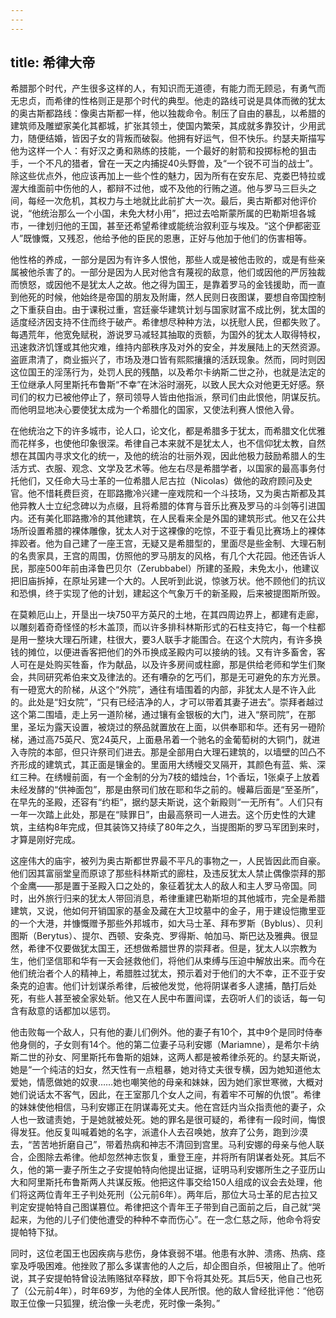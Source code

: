 ```yaml
---
---
---
```

title: 希律大帝
---




希腊那个时代，产生很多这样的人，有知识而无道德，有能力而无顾忌，有勇气而无忠贞，而希律的性格则正是那个时代的典型。他走的路线可说是具体而微的犹太的奥古斯都路线：像奥古斯都一样，他以独裁命令。制压了自由的暴乱，以希腊的建筑师及雕塑家美化其都城，扩张其领土，使国内繁荣，其成就多靠狡计，少用武力，随便结婚，皆因子女的背叛而破裂。他拥有好运气，但不快乐。约瑟夫斯描写他为这样一个人：有好汉之勇和熟练的技能，一个最好的射箭和投掷标枪的狙击手，一个不凡的猎者，曾在一天之内捕捉40头野兽，及“一个锐不可当的战士”。除这些优点外，他应该再加上一些个性的魅力，因为所有在安东尼、克娄巴特拉或渥大维面前中伤他的人，都辩不过他，或不及他的行贿之道。他与罗马三巨头之间，每经一次危机，其权力与土地就比此前扩大一次。最后，奥古斯都对他评价说，“他统治那么一个小国，未免大材小用”，把过去哈斯蒙所属的巴勒斯坦各城市，一律划归他的王国，甚至还希望希律或能统治叙利亚与埃及。“这个伊都密亚人”既慷慨，又残忍，他给予他的臣民的恩惠，正好与他加于他们的伤害相等。

他性格的养成，一部分是因为有许多人恨他，那些人或是被他击败的，或是有些亲属被他杀害了的。一部分是因为人民对他含有蔑视的敌意，他们或因他的严厉独裁而愤怒，或因他不是犹太人之故。他之得为国王，是靠着罗马的金钱援助，而一直到他死的时候，他始终是帝国的朋友及附庸，然人民则日夜图谋，要想自帝国控制之下重获自由。由于课税过重，宫廷豪华建筑计划与国家财富不成比例，犹太国的适度经济因支持不住而终于破产。希律想尽种种方法，以抚慰人民，但都失败了。每遇荒年，他宽免赋税，游说罗马减轻其抽取的贡额，为国外的犹太人取得特权，迅速救济饥馑或其他灾难，维持内部秩序及对外的安全，并发展陆上的天然资源。盗匪肃清了，商业振兴了，市场及港口皆有熙熙攘攘的活跃现象。然而，同时则因这位国王的淫荡行为，处罚人民的残酷，以及希尔卡纳斯二世之孙，也就是法定的王位继承人阿里斯托布鲁斯“不幸”在沐浴时溺死，以致人民大众对他更无好感。祭司们的权力已被他停止了，祭司领导人皆由他指派，祭司们由此恨他，阴谋反抗。而他明显地决心要使犹太成为一个希腊化的国家，又使法利赛人恨他入骨。

在他统治之下的许多城市，论人口，论文化，都是希腊多于犹太，而希腊文化优雅而花样多，也使他印象很深。希律自己本来就不是犹太人，也不信仰犹太教，自然想在其国内寻求文化的统一，及他的统治的壮丽外观，因此他极力鼓励希腊人的生活方式、衣服、观念、文学及艺术等。他左右尽是希腊学者，以国家的最高事务付托他们，又任命大马士革的一位希腊人尼古拉（Nicolas）做他的政府顾问及史官。他不惜耗费巨资，在耶路撒冷兴建一座戏院和一个斗技场，又为奥古斯都及其他异教人士立纪念碑以为点缀，且将希腊的体育与音乐比赛及罗马的斗剑等引进国内。还有美化耶路撒冷的其他建筑，在人民看来全是外国的建筑形式。他又在公共场所设置希腊的裸体雕像，犹太人对于这裸像的吃惊，不亚于看见比赛场上的裸体摔跤者。他为自己建了一座王宫，无疑又是希腊型的，里面尽是些金制、大理石制的名贵家具，王宫的周围，仿照他的罗马朋友的风格，有几个大花园。他还告诉人民，那座500年前由泽鲁巴贝尔（Zerubbabel）所建的圣殿，未免太小，他建议把旧庙拆掉，在原址另建一个大的。人民听到此说，惊骇万状。他不顾他们的抗议和恐惧，终于实现了他的计划，建起这个气象万千的新圣殿，后来被提图斯所毁。

在莫赖厄山上，开垦出一块750平方英尺的土地，在其四周边界上，都建有走廊，以雕刻着奇奇怪怪的杉木盖顶，而以许多排科林斯形式的石柱支持它，每一个柱都是用一整块大理石所建，柱很大，要3人联手才能围合。在这个大院内，有许多换钱的摊位，以便进香客把他们的外币换成圣殿内可以接纳的钱。又有许多畜舍，客人可在是处购买牲畜，作为献品，以及许多房间或柱廊，那是供给老师和学生们聚会，共同研究希伯来文及律法的。还有嘈杂的乞丐们，那是无可避免的东方光景。有一磴宽大的阶梯，从这个“外院”，通往有墙围着的内部，非犹太人是不许入此的。此处是“妇女院”，“只有已经洁净的人，才可以带着其妻子进去”。崇拜者越过这个第二围墙，走上另一道阶梯，通过镶有金银板的大门，进入“祭司院”，在那里，圣坛为露天设置，被烧过的祭品就置放在上面，以供奉耶和华。还有另一磴阶梯，通过高75英尺、宽24英尺，上面悬吊着一个驰名的金葡萄树的大铜门，就进入寺院的本部，但只许祭司们进去。那是全部用白大理石建筑的，以墙壁的凹凸不齐形成的建筑式，其正面是镶金的。里面用大绣幔交叉隔开，其颜色有蓝、紫、深红三种。在绣幔前面，有一个金制的分为7枝的蜡烛台，1个香坛，1张桌子上放着未经发酵的“供神面包”，那是由祭司们放在耶和华之前的。幔幕后面是“至圣所”，在早先的圣殿，还容有“约柜”，据约瑟夫斯说，这个新殿则“一无所有”。人们只有一年一次踏上此处，那是在“赎罪日”，由最高祭司一人进去。这个历史性的大建筑，主结构8年完成，但其装饰又持续了80年之久，当提图斯的罗马军团到来时，才算是刚好完成。

这座伟大的庙宇，被列为奥古斯都世界最不平凡的事物之一，人民皆因此而自豪。他们因其富丽堂皇而原谅了那些科林斯式的廊柱，及违反犹太人禁止偶像崇拜的那个金鹰——那是置于圣殿入口之处的，象征着犹太人的敌人和主人罗马帝国。同时，出外旅行归来的犹太人带回消息，希律重建巴勒斯坦的其他城市，完全是希腊建筑，又说，他如何开销国家的基金及藏在大卫坟墓中的金子，用于建设恺撒里亚的一个大港，并慷慨赠予那些外邦城市，如大马士革、拜布罗斯（Byblus）、贝利图斯（Berytus）、提尔、西顿、安条克、罗得斯、帕加马、斯巴达及雅典。很显然，希律不仅要做犹太国王，还想做希腊世界的崇拜者。但是，犹太人以宗教为生，他们坚信耶和华有一天会拯救他们，将他们从束缚与压迫中解放出来。而今在他们统治者个人的精神上，希腊胜过犹太，预示着对于他们的大不幸，正不亚于安条克的迫害。他们计划谋杀希律，后被他发觉，他将阴谋者多人逮捕，酷打后处死，有些人甚至被全家处斩。他又在人民中布置间谍，去窃听人们的谈话，每一句含有敌意的话都加以惩罚。

他击败每一个敌人，只有他的妻儿们例外。他的妻子有10个，其中9个是同时侍奉他身侧的，子女则有14个。他的第二位妻子马利安娜（Mariamne），是希尔卡纳斯二世的孙女、阿里斯托布鲁斯的姐妹，这两人都是被希律杀死的。约瑟夫斯说，她是“一个纯洁的妇女，然天性有一点粗暴，她对待丈夫很专横，因为她知道他太爱她，情愿做她的奴隶……她也嘲笑他的母亲和妹妹，因为她们家世寒微，大概对她们说话太不客气，因此，在王室那几个女人之间，有着牢不可解的仇恨”。希律的妹妹使他相信，马利安娜正在阴谋毒死丈夫。他在宫廷内当众指责他的妻子，众人也一致谴责她，于是她就被处死。她的罪名是很可疑的，希律有一段时间，悔恨得发狂。他反复叫喊着她的名字，派遣仆人去召唤她，放弃了公务，跑到沙漠去，“苦苦地折磨自己”，带着热病和神志不清回到宫里。马利安娜的母亲与他人联合，企图除去希律。他却忽然神志恢复，重登王座，并将所有阴谋者处死。其后不久，他的第一妻子所生之子安提帕特向他提出证据，证明马利安娜所生之子亚历山大和阿里斯托布鲁斯两人共谋反叛。他把这件事交给150人组成的议会去处理，他们将这两位青年王子判处死刑（公元前6年）。两年后，那位大马士革的尼古拉又判定安提帕特自己图谋篡位。希律把这个青年王子带到自己面前之后，自己就“哭起来，为他的儿子们使他遭受的种种不幸而伤心”。在一念仁慈之际，他命令将安提帕特下狱。

同时，这位老国王也因疾病与悲伤，身体衰弱不堪。他患有水肿、溃疡、热病、痉挛及呼吸困难。他挫败了那么多谋害他的人之后，却企图自杀，但被阻止了。他听说，其子安提帕特曾设法贿赂狱卒释放，即下令将其处死。其后5天，他自己也死了（公元前4年），时年69岁，为他的全体人民所恨。他的敌人曾经批评他：“他窃取王位像一只狐狸，统治像一头老虎，死时像一条狗。”